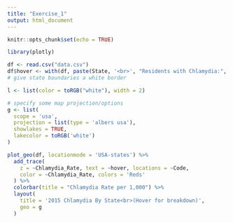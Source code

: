 ```yaml
---
title: "Exercise_1"
output: html_document
---
```


```r
knitr::opts_chunk$set(echo = TRUE)
```


```r
library(plotly)
```
```r
df <- read.csv("data.csv")
df$hover <- with(df, paste(State, '<br>', "Residents with Chlamydia:", Chlamydia_Count, '<br>', "Chlamydia Rate per 1,000 people", Chlamydia_Rate))
# give state boundaries a white border

l <- list(color = toRGB("white"), width = 2)

# specify some map projection/options
g <- list(
  scope = 'usa',
  projection = list(type = 'albers usa'),
  showlakes = TRUE,
  lakecolor = toRGB('white')
)

plot_geo(df, locationmode = 'USA-states') %>%
  add_trace(
    z = ~Chlamydia_Rate, text = ~hover, locations = ~Code,
    color = ~Chlamydia_Rate, colors = 'Reds'
  ) %>%
  colorbar(title = "Chlamydia Rate per 1,000") %>%
  layout(
    title = '2015 Chlamydia By State<br>(Hover for breakdown)',
    geo = g
  )
```


